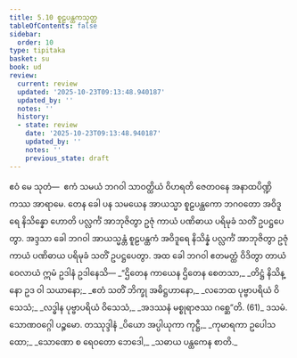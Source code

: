 ```yaml
---
title: 5.10 စူဠပန္ထကသုတ္တ
tableOfContents: false
sidebar:
  order: 10
type: tipitaka
basket: su
book: ud
review:
  current: review
  updated: '2025-10-23T09:13:48.940187'
  updated_by: ''
  notes: ''
  history:
  - state: review
    date: '2025-10-23T09:13:48.940187'
    updated_by: ''
    notes: ''
    previous_state: draft
---
```



<ReviewStatus review={frontmatter.review} showDetails={true} />

<HypothesisAnnotation frontmatter={frontmatter} />

<DynamicBreadcrumb />

<Division number="50" book="ud" e="ch" v="18" p="150">

<Paragraph number="449" book="ud">
ဧဝံ မေ သုတံ—  ဧကံ သမယံ ဘဂဝါ သာဝတ္ထိယံ ဝိဟရတိ ဇေတဝနေ အနာထပိဏ္ဍိကဿ အာရာမေ. တေန ခေါ ပန သမယေန အာယသ္မာ စူဠပန္ထကော ဘဂဝတော အဝိဒူရေ နိသိန္နော ဟောတိ ပလ္လင်္ကံ အာဘုဇိတွာ ဥဇုံ ကာယံ ပဏိဓာယ ပရိမုခံ သတိံ ဥပဋ္ဌပေတွာ.
</Paragraph>

<Paragraph number="450" book="ud">
အဒ္ဒသာ ခေါ ဘဂဝါ အာယသ္မန္တံ စူဠပန္ထကံ အဝိဒူရေ နိသိန္နံ ပလ္လင်္ကံ အာဘုဇိတွာ ဥဇုံ ကာယံ ပဏိဓာယ ပရိမုခံ သတိံ ဥပဋ္ဌပေတွာ.
</Paragraph>

<Paragraph number="451" book="ud">
အထ ခေါ ဘဂဝါ ဧတမတ္ထံ ဝိဒိတွာ တာယံ ဝေလာယံ ဣမံ ဥဒါနံ ဥဒါနေသိ—
</Paragraph>

<Paragraph number="452" type="verses" book="ud">
_“ဌိတေန ကာယေန ဌိတေန စေတသာ,_  
_တိဋ္ဌံ နိသိန္နော ဥဒ ဝါ သယာနော;_  
_ဧတံ သတိံ ဘိက္ခု အဓိဋ္ဌဟာနော,_  
_လဘေထ ပုဗ္ဗာပရိယံ ဝိသေသံ;_  
_လဒ္ဓါန ပုဗ္ဗာပရိယံ ဝိသေသံ,_  
_အဒဿနံ မစ္စုရာဇဿ ဂစ္ဆေ”တိ. (61)_  


</Paragraph>
</Division>

<Paragraph number="453" type="center" book="ud">
ဒသမံ.



</Paragraph>

<Paragraph number="454" type="center" book="ud">
သောဏဝဂ္ဂေါ ပဉ္စမော.



</Paragraph>

<Paragraph number="455" type="center" book="ud">
တဿုဒ္ဒါနံ


</Paragraph>

<Paragraph number="456" type="verses" book="ud">
_ပိယော အပ္ပါယုကာ ကုဋ္ဌီ,_  
_ကုမာရကာ ဥပေါသထော;_  
_သောဏော စ ရေဝတော ဘေဒေါ,_  
_သဓာယ ပန္ထကေန စာတိ._
</Paragraph>